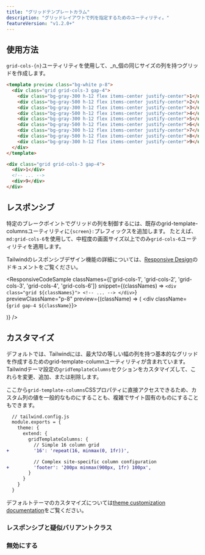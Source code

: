 ```yaml
---
title: "グリッドテンプレートカラム"
description: "グリッドレイアウトで列を指定するためのユーティリティ。"
featureVersion: "v1.2.0+"
---
```




## 使用方法

`grid-cols-{n}`ユーティリティを使用して、_n_個の同じサイズの列を持つグリッドを作成します。

```html
<template preview class="bg-white p-8">
  <div class="grid grid-cols-3 gap-4">
    <div class="bg-gray-300 h-12 flex items-center justify-center">1</div>
    <div class="bg-gray-500 h-12 flex items-center justify-center">2</div>
    <div class="bg-gray-300 h-12 flex items-center justify-center">3</div>
    <div class="bg-gray-500 h-12 flex items-center justify-center">4</div>
    <div class="bg-gray-300 h-12 flex items-center justify-center">5</div>
    <div class="bg-gray-500 h-12 flex items-center justify-center">6</div>
    <div class="bg-gray-300 h-12 flex items-center justify-center">7</div>
    <div class="bg-gray-500 h-12 flex items-center justify-center">8</div>
    <div class="bg-gray-300 h-12 flex items-center justify-center">9</div>
  </div>
</template>

<div class="grid grid-cols-3 gap-4">
  <div>1</div>
  <!-- ... -->
  <div>9</div>
</div>
```

## レスポンシブ

特定のブレークポイントでグリッドの列を制御するには、既存のgrid-template-columnsユーティリティに`{screen}:`プレフィックスを追加します。
たとえば、`md:grid-cols-6`を使用して、中程度の画面サイズ以上でのみ`grid-cols-6`ユーティリティを適用します。

Tailwindのレスポンシブデザイン機能の詳細については、[Responsive Design](/docs/responsive-design)のドキュメントをご覧ください。

<ResponsiveCodeSample
  classNames={['grid-cols-1', 'grid-cols-2', 'grid-cols-3', 'grid-cols-4', 'grid-cols-6']}
  snippet={(classNames) => `
    <div class="grid ${classNames}">
      <!-- ... -->
    </div>
  `}
  previewClassName="p-8"
  preview={(className) => (
    <div className={`grid gap-4 ${className}`}>
      <div className="bg-gray-300 h-12"></div>
      <div className="bg-gray-500 h-12"></div>
      <div className="bg-gray-300 h-12"></div>
      <div className="bg-gray-500 h-12"></div>
      <div className="bg-gray-300 h-12"></div>
      <div className="bg-gray-500 h-12"></div>
      <div className="bg-gray-300 h-12"></div>
      <div className="bg-gray-500 h-12"></div>
      <div className="bg-gray-300 h-12"></div>
      <div className="bg-gray-500 h-12"></div>
      <div className="bg-gray-300 h-12"></div>
      <div className="bg-gray-500 h-12"></div>
    </div>
  )}
/>

## カスタマイズ

デフォルトでは、Tailwindには、最大12の等しい幅の列を持つ基本的なグリッドを作成するためのgrid-template-columnユーティリティが含まれています。
Tailwindテーマ設定の`gridTemplateColumns`セクションをカスタマイズして、これらを変更、追加、または削除します。

ここから`grid-template-columns`CSSプロパティに直接アクセスできるため、カスタム列の値を一般的なものにすることも、複雑でサイト固有のものにすることもできます。

```diff
  // tailwind.config.js
  module.exports = {
    theme: {
      extend: {
        gridTemplateColumns: {
          // Simple 16 column grid
+         '16': 'repeat(16, minmax(0, 1fr))',

          // Complex site-specific column configuration
+         'footer': '200px minmax(900px, 1fr) 100px',
        }
      }
    }
  }
```

デフォルトテーマのカスタマイズについては[theme customization documentation](/docs/theme#customizing-the-default-theme)をご覧ください。

### レスポンシブと疑似バリアントクラス

<Variants plugin="gridTemplateColumns" name="grid-template-columns" />

### 無効にする

<Disabling plugin="gridTemplateColumns" name="grid-template-columns" />
